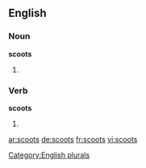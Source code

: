 ==English==

===Noun===
'''scoots'''

# {{plural of |[[scoot]]}}

===Verb===
'''scoots'''

# {{third-person singular of|scoot}}

[[Category:English plurals]]

[[ar:scoots]]
[[de:scoots]]
[[fr:scoots]]
[[vi:scoots]]
